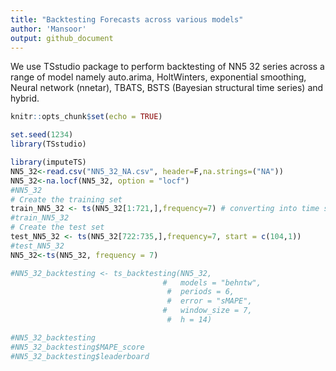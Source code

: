 ```yaml
---
title: "Backtesting Forecasts across various models"
author: 'Mansoor'
output: github_document
---
```

We use TSstudio package to perform backtesting of NN5 32 series across a range of model namely auto.arima, HoltWinters, exponential smoothing, Neural network (nnetar), TBATS, BSTS (Bayesian structural time series) and hybrid.

```r
knitr::opts_chunk$set(echo = TRUE)
```


```r
set.seed(1234)
library(TSstudio)
```

```r
library(imputeTS)
NN5_32<-read.csv("NN5_32_NA.csv", header=F,na.strings=("NA"))
NN5_32<-na.locf(NN5_32, option = "locf")
#NN5_32
# Create the training set
train_NN5_32 <- ts(NN5_32[1:721,],frequency=7) # converting into time series as well
#train_NN5_32
# Create the test set
test_NN5_32 <- ts(NN5_32[722:735,],frequency=7, start = c(104,1))
#test_NN5_32
NN5_32<-ts(NN5_32, frequency = 7)
```

```r
#NN5_32_backtesting <- ts_backtesting(NN5_32, 
                                  #   models = "behntw", 
                                   #  periods = 6, 
                                   #  error = "sMAPE", 
                                  #   window_size = 7, 
                                   #  h = 14)

#NN5_32_backtesting
#NN5_32_backtesting$MAPE_score
#NN5_32_backtesting$leaderboard

```


